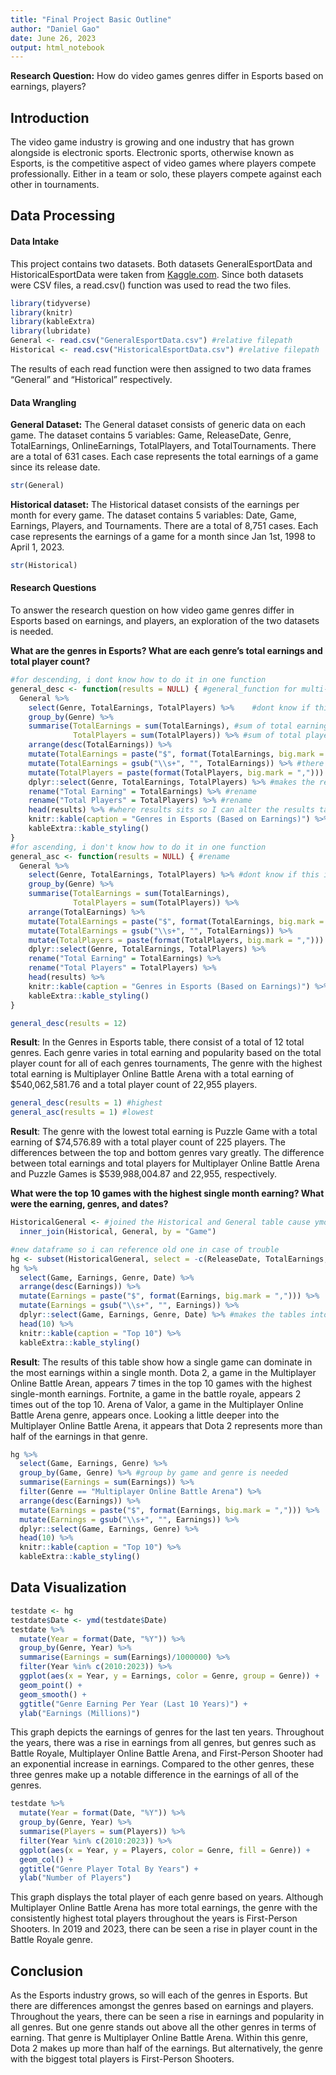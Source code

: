 ```yaml
---
title: "Final Project Basic Outline"
author: "Daniel Gao"
date: June 26, 2023
output: html_notebook
---
```


**Research Question:** 
How do video games genres differ in Esports based on earnings, players?

## Introduction 

The video game industry is growing and one industry that has grown alongside is electronic sports. Electronic sports, otherwise known as Esports, is the competitive aspect of video games where players compete professionally. Either in a team or solo, these players compete against each other in tournaments.

## Data Processing 

#### Data Intake 

This project contains two datasets. Both datasets GeneralEsportData and HistoricalEsportData were taken from [Kaggle.com](https://www.kaggle.com/datasets/rankirsh/esports-earnings). Since both datasets were CSV files, a read.csv() function was used to read the two files. 
```r
library(tidyverse)
library(knitr)
library(kableExtra)
library(lubridate)
General <- read.csv("GeneralEsportData.csv") #relative filepath
Historical <- read.csv("HistoricalEsportData.csv") #relative filepath
```
The results of each read function were then assigned to two data frames "General" and "Historical" respectively.

#### Data Wrangling 
 
**General Dataset:**
The General dataset consists of generic data on each game. The dataset contains 5 variables: Game, ReleaseDate, Genre, TotalEarnings, OnlineEarnings, TotalPlayers, and TotalTournaments. There are a total of 631 cases. Each case represents the total earnings of a game since its release date.
```r
str(General)
```
**Historical dataset:**
The Historical dataset consists of the earnings per month for every game. The dataset contains 5 variables: Date, Game, Earnings, Players, and Tournaments. There are a total of 8,751 cases. Each case represents the earnings of a game for a month since Jan 1st, 1998 to April 1, 2023. 
```r
str(Historical)
```

#### Research Questions
To answer the research question on how video game genres differ in Esports based on earnings, and players, an exploration of the two datasets is needed. 

**What are the genres in Esports? What are each genre's total earnings and total player count?**
```r
#for descending, i dont know how to do it in one function
general_desc <- function(results = NULL) { #general_function for multi-use, "results" so I can alter the results table
  General %>%
    select(Genre, TotalEarnings, TotalPlayers) %>%    #dont know if this is needed or not cause of dplyr::select
    group_by(Genre) %>% 
    summarise(TotalEarnings = sum(TotalEarnings), #sum of total earnings per genre
              TotalPlayers = sum(TotalPlayers)) %>% #sum of total players per genre
    arrange(desc(TotalEarnings)) %>%
    mutate(TotalEarnings = paste("$", format(TotalEarnings, big.mark = ","))) %>% #mutate to add $ and comma for money
    mutate(TotalEarnings = gsub("\\s+", "", TotalEarnings)) %>% #there was white space, this mutate deletes them
    mutate(TotalPlayers = paste(format(TotalPlayers, big.mark = ","))) %>% #comma for players
    dplyr::select(Genre, TotalEarnings, TotalPlayers) %>% #makes the result table better for view ability
    rename("Total Earning" = TotalEarnings) %>% #rename
    rename("Total Players" = TotalPlayers) %>% #rename 
    head(results) %>% #where results sits so I can alter the results table
    knitr::kable(caption = "Genres in Esports (Based on Earnings)") %>% 
    kableExtra::kable_styling()
}
#for ascending, i don't know how to do it in one function
general_asc <- function(results = NULL) { #rename
  General %>%
    select(Genre, TotalEarnings, TotalPlayers) %>% #dont know if this is needed or not cause of dplyr::select
    group_by(Genre) %>% 
    summarise(TotalEarnings = sum(TotalEarnings), 
              TotalPlayers = sum(TotalPlayers)) %>% 
    arrange(TotalEarnings) %>%                                                         ##only line this was changed
    mutate(TotalEarnings = paste("$", format(TotalEarnings, big.mark = ","))) %>% 
    mutate(TotalEarnings = gsub("\\s+", "", TotalEarnings)) %>% 
    mutate(TotalPlayers = paste(format(TotalPlayers, big.mark = ","))) %>% 
    dplyr::select(Genre, TotalEarnings, TotalPlayers) %>% 
    rename("Total Earning" = TotalEarnings) %>%
    rename("Total Players" = TotalPlayers) %>% 
    head(results) %>% 
    knitr::kable(caption = "Genres in Esports (Based on Earnings)") %>% 
    kableExtra::kable_styling()
}

general_desc(results = 12)

```
**Result**: In the Genres in Esports table, there consist of a total of 12 total genres. Each genre varies in total earning and popularity based on the total player count for all of each genres tournaments, The genre with the highest total earning is Multiplayer Online Battle Arena with a total earning of $540,062,581.76 and a total player count of 22,955 players.
```r
general_desc(results = 1) #highest
general_asc(results = 1) #lowest
```

**Result**: The genre with the lowest total earning is Puzzle Game with a total earning of $74,576.89 with a total player count of 225 players. The differences between the top and bottom genres vary greatly. The difference between total earnings and total players for Multiplayer Online Battle Arena and Puzzle Games is $539,988,004.87 and 22,955, respectively. 

**What were the top 10 games with the highest single month earning? What were the earning, genres, and dates?**

```r
HistoricalGeneral <- #joined the Historical and General table cause ymd was needed
  inner_join(Historical, General, by = "Game")

#new dataframe so i can reference old one in case of trouble
hg <- subset(HistoricalGeneral, select = -c(ReleaseDate, TotalEarnings, OnlineEarnings, TotalPlayers, TotalTournaments)) #delete the columns not needed 
hg %>%
  select(Game, Earnings, Genre, Date) %>%
  arrange(desc(Earnings)) %>%
  mutate(Earnings = paste("$", format(Earnings, big.mark = ","))) %>% 
  mutate(Earnings = gsub("\\s+", "", Earnings)) %>% 
  dplyr::select(Game, Earnings, Genre, Date) %>% #makes the tables into nicer tables
  head(10) %>% 
  knitr::kable(caption = "Top 10") %>%
  kableExtra::kable_styling()

```
**Result**: The results of this table show how a single game can dominate in the most earnings within a single month. Dota 2, a game in the Multiplayer Online Battle Arean, appears 7 times in the top 10 games with the highest single-month earnings. Fortnite, a game in the battle royale, appears 2 times out of the top 10. Arena of Valor, a game in the Multiplayer Online Battle Arena genre, appears once. Looking a little deeper into the Multiplayer Online Battle Arena, it appears that Dota 2 represents more than half of the earnings in that genre. 

```r
hg %>%
  select(Game, Earnings, Genre) %>%
  group_by(Game, Genre) %>% #group by game and genre is needed 
  summarise(Earnings = sum(Earnings)) %>%
  filter(Genre == "Multiplayer Online Battle Arena") %>%
  arrange(desc(Earnings)) %>%
  mutate(Earnings = paste("$", format(Earnings, big.mark = ","))) %>% 
  mutate(Earnings = gsub("\\s+", "", Earnings)) %>% 
  dplyr::select(Game, Earnings, Genre) %>% 
  head(10) %>% 
  knitr::kable(caption = "Top 10") %>% 
  kableExtra::kable_styling()
```

## Data Visualization
```r
testdate <- hg
testdate$Date <- ymd(testdate$Date)
testdate %>% 
  mutate(Year = format(Date, "%Y")) %>%
  group_by(Genre, Year) %>%
  summarise(Earnings = sum(Earnings)/1000000) %>%
  filter(Year %in% c(2010:2023)) %>%
  ggplot(aes(x = Year, y = Earnings, color = Genre, group = Genre)) +
  geom_point() +
  geom_smooth() +
  ggtitle("Genre Earning Per Year (Last 10 Years)") +
  ylab("Earnings (Millions)")
```
This graph depicts the earnings of genres for the last ten years. Throughout the years, there was a rise in earnings from all genres, but genres such as Battle Royale, Multiplayer Online Battle Arena, and First-Person Shooter had an exponential increase in earnings. Compared to the other genres, these three genres make up a notable difference in the earnings of all of the genres.

```r
testdate %>% 
  mutate(Year = format(Date, "%Y")) %>%
  group_by(Genre, Year) %>%
  summarise(Players = sum(Players)) %>%
  filter(Year %in% c(2010:2023)) %>%
  ggplot(aes(x = Year, y = Players, color = Genre, fill = Genre)) +
  geom_col() +
  ggtitle("Genre Player Total By Years") +
  ylab("Number of Players")

```
This graph displays the total player of each genre based on years. Although Multiplayer Online Battle Arena has more total earnings, the genre with the consistently highest total players throughout the years is First-Person Shooters. In 2019 and 2023, there can be seen a rise in player count in the Battle Royale genre.

## Conclusion
As the Esports industry grows, so will each of the genres in Esports. But there are differences amongst the genres based on earnings and players. Throughout the years, there can be seen a rise in earnings and popularity in all genres. But one genre stands out above all the other genres in terms of earning. That genre is Multiplayer Online Battle Arena. Within this genre, Dota 2 makes up more than half of the earnings. But alternatively, the genre with the biggest total players is First-Person Shooters. 